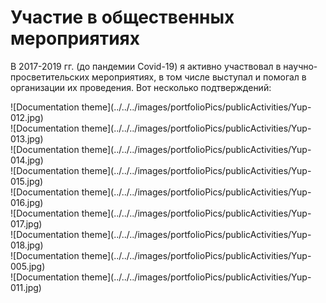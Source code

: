 
# Участие в общественных мероприятиях

В 2017-2019 гг. (до пандемии Covid-19) я активно участвовал в научно-просветительских мероприятиях, в том числе выступал и помогал в организации их проведения. Вот несколько подтверждений:

<div style={{display: "flex", flexWrap: "wrap", gap: "20px", margin: "40px auto"}}>
	<div style={{maxWidth: "180px", border: "1px solid grey", borderRadius: "10px", overflow: "hidden"}}>![Documentation theme](../../../images/portfolioPics/publicActivities/Yup-012.jpg)</div>
	<div style={{maxWidth: "180px", border: "1px solid grey", borderRadius: "10px", overflow: "hidden"}}>![Documentation theme](../../../images/portfolioPics/publicActivities/Yup-013.jpg)</div>
	<div style={{maxWidth: "180px", border: "1px solid grey", borderRadius: "10px", overflow: "hidden"}}>![Documentation theme](../../../images/portfolioPics/publicActivities/Yup-014.jpg)</div>
	<div style={{maxWidth: "180px", border: "1px solid grey", borderRadius: "10px", overflow: "hidden"}}>![Documentation theme](../../../images/portfolioPics/publicActivities/Yup-015.jpg)</div>
	<div style={{maxWidth: "180px", border: "1px solid grey", borderRadius: "10px", overflow: "hidden"}}>![Documentation theme](../../../images/portfolioPics/publicActivities/Yup-016.jpg)</div>
	<div style={{maxWidth: "180px", border: "1px solid grey", borderRadius: "10px", overflow: "hidden"}}>![Documentation theme](../../../images/portfolioPics/publicActivities/Yup-017.jpg)</div>
	<div style={{maxWidth: "180px", border: "1px solid grey", borderRadius: "10px", overflow: "hidden"}}>![Documentation theme](../../../images/portfolioPics/publicActivities/Yup-018.jpg)</div>
	<div style={{maxWidth: "230px", maxHeight: "157px", border: "1px solid grey", borderRadius: "10px", overflow: "hidden"}}>![Documentation theme](../../../images/portfolioPics/publicActivities/Yup-005.jpg)</div>
	<div style={{maxWidth: "230px", maxHeight: "157px", border: "1px solid grey", borderRadius: "10px", overflow: "hidden"}}>![Documentation theme](../../../images/portfolioPics/publicActivities/Yup-011.jpg)</div>
</div>